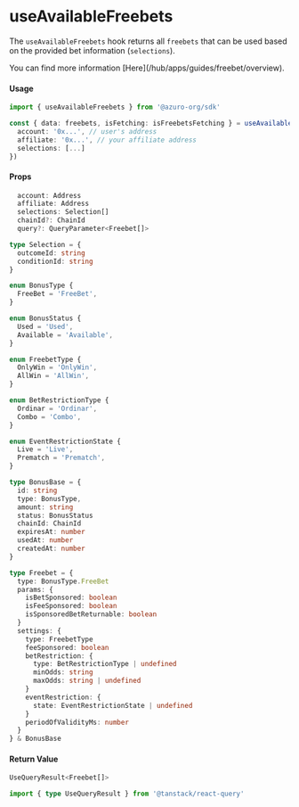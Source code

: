
# useAvailableFreebets

The `useAvailableFreebets` hook returns all `freebets` that can be used based on the provided bet information (`selections`).

<Callout type="info">
  You can find more information [Here](/hub/apps/guides/freebet/overview).
</Callout>

#### Usage

```ts
import { useAvailableFreebets } from '@azuro-org/sdk'

const { data: freebets, isFetching: isFreebetsFetching } = useAvailableFreebets({
  account: '0x...', // user's address
  affiliate: '0x...', // your affiliate address
  selections: [...]
})
```

#### Props

```ts
  account: Address
  affiliate: Address
  selections: Selection[]
  chainId?: ChainId
  query?: QueryParameter<Freebet[]>
```


```ts
type Selection = {
  outcomeId: string
  conditionId: string
}

enum BonusType {
  FreeBet = 'FreeBet',
}

enum BonusStatus {
  Used = 'Used',
  Available = 'Available',
}

enum FreebetType {
  OnlyWin = 'OnlyWin',
  AllWin = 'AllWin',
}

enum BetRestrictionType {
  Ordinar = 'Ordinar',
  Combo = 'Combo',
}

enum EventRestrictionState {
  Live = 'Live',
  Prematch = 'Prematch',
}

type BonusBase = {
  id: string
  type: BonusType,
  amount: string
  status: BonusStatus
  chainId: ChainId
  expiresAt: number
  usedAt: number
  createdAt: number
}

type Freebet = {
  type: BonusType.FreeBet
  params: {
    isBetSponsored: boolean
    isFeeSponsored: boolean
    isSponsoredBetReturnable: boolean
  }
  settings: {
    type: FreebetType
    feeSponsored: boolean
    betRestriction: {
      type: BetRestrictionType | undefined
      minOdds: string
      maxOdds: string | undefined
    }
    eventRestriction: {
      state: EventRestrictionState | undefined
    }
    periodOfValidityMs: number
  }
} & BonusBase
```

#### Return Value

```ts
UseQueryResult<Freebet[]>
```
```ts
import { type UseQueryResult } from '@tanstack/react-query'
```

